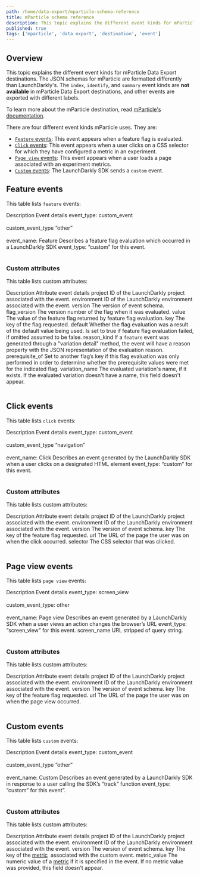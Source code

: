 ```yaml
---
path: /home/data-export/mparticle-schema-reference
title: mParticle schema reference
description: This topic explains the different event kinds for mParticle Data Export destinations.
published: true
tags: ['mparticle', 'data export', 'destination', 'event']
---
```


## Overview

This topic explains the different event kinds for mParticle Data Export destinations. The JSON schemas for mParticle are formatted differently than LaunchDarkly's. The `index`, `identify`, and `summary` event kinds are **not available** in mParticle Data Export destinations, and other events are exported with different labels.

To learn more about the mParticle destination, read [mParticle's documentation](https://docs.mparticle.com/integrations/launchdarkly).

There are four different event kinds mParticle uses. They are:

* [`Feature` events](#feature-events): This event appears when a feature flag is evaluated.
* [`Click` events](#click-events): This event appears when a user clicks on a CSS selector for which they have configured a metric in an experiment.
* [`Page view` events](#page-view-events): This event appears when a user loads a page associated with an experiment metrics.
* [`Custom` events](#custom-events): The LaunchDarkly SDK sends a `custom` event.

## Feature events

This table lists `feature` events:

<Table>
  <TableHeader>
    <TableHeadCell>Description</TableHeadCell>
    <TableHeadCell>Event details</TableHeadCell>
  </TableHeader>
  <TableBody>
    <TableRow>
      <TableCell>event_type: custom_event <br/><br/>
custom_event_type “other”<br/><br/>
event_name: Feature</TableCell>
      <TableCell>Describes a feature flag evaluation which occurred in a LaunchDarkly SDK event_type: “custom” for this event.</TableCell>
    </TableRow>
   </TableBody>
</Table>

### Custom attributes

This table lists custom attributes:

<Table>
  <TableHeader>
    <TableHeadCell>Description</TableHeadCell>
    <TableHeadCell>Attribute event details</TableHeadCell>
  </TableHeader>
  <TableBody>
    <TableRow>
      <TableCell>project</TableCell>
      <TableCell>ID of the LaunchDarkly project associated with the event.</TableCell>
    </TableRow>
    <TableRow>
      <TableCell>environment</TableCell>
      <TableCell>ID of the LaunchDarkly environment associated with the event.</TableCell>
    </TableRow>
    <TableRow>
      <TableCell>version</TableCell>
      <TableCell>The version of event schema.</TableCell>
    </TableRow>
    <TableRow>
      <TableCell>flag_version</TableCell>
      <TableCell>The version number of the flag when it was evaluated.</TableCell>
    </TableRow>
    <TableRow>
      <TableCell>value</TableCell>
      <TableCell>The value of the feature flag returned by feature flag evaluation.</TableCell>
    </TableRow>
    <TableRow>
      <TableCell>key</TableCell>
      <TableCell>The key of the flag requested.</TableCell>
    </TableRow>
    <TableRow>
      <TableCell>default</TableCell>
      <TableCell>Whether the flag evaluation was a result of the default value being used. Is set to true if feature flag evaluation failed, if omitted assumed to be false.</TableCell>
    </TableRow>
    <TableRow>
      <TableCell>reason_kind</TableCell>
      <TableCell>If a <code>feature</code> event was generated through a "variation detail" method, the event will have a reason property with the JSON representation of the evaluation reason.</TableCell>
    </TableRow>
    <TableRow>
      <TableCell>prerequisite_of</TableCell>
      <TableCell>Set to another flag’s key if this flag evaluation was only performed in order to determine whether the prerequisite values were met for the indicated flag.</TableCell>
    </TableRow>
        <TableRow>
      <TableCell>variation_name</TableCell>
      <TableCell>The evaluated variation's name, if it exists. If the evaluated variation doesn't have a name, this field doesn't appear.</TableCell>
    </TableRow>
   </TableBody>
</Table>

## Click events

This table lists `click` events:

<Table>
  <TableHeader>
    <TableHeadCell>Description</TableHeadCell>
    <TableHeadCell>Event details</TableHeadCell>
  </TableHeader>
  <TableBody>
    <TableRow>
      <TableCell>event_type: custom_event<br/><br/>
custom_event_type “navigation”<br/><br/>
event_name: Click</TableCell>
      <TableCell>Describes an event generated by the LaunchDarkly SDK when a user clicks on a designated HTML element event_type: “custom” for this event.</TableCell>
    </TableRow>
   </TableBody>
</Table>

### Custom attributes

This table lists custom attributes:

<Table>
  <TableHeader>
    <TableHeadCell>Description</TableHeadCell>
    <TableHeadCell>Attribute event details</TableHeadCell>
  </TableHeader>
  <TableBody>
    <TableRow>
      <TableCell>project</TableCell>
      <TableCell>ID of the LaunchDarkly project associated with the event.</TableCell>
    </TableRow>
    <TableRow>
      <TableCell>environment</TableCell>
      <TableCell>ID of the LaunchDarkly environment associated with the event.</TableCell>
    </TableRow>
    <TableRow>
      <TableCell>version</TableCell>
      <TableCell>The version of event schema.</TableCell>
    </TableRow>
    <TableRow>
      <TableCell>key</TableCell>
      <TableCell>The key of the feature flag requested.</TableCell>
    </TableRow>
    <TableRow>
      <TableCell>url</TableCell>
      <TableCell>The URL of the page the user was on when the click occurred.</TableCell>
    </TableRow>
    <TableRow>
      <TableCell>selector</TableCell>
      <TableCell>The CSS selector that was clicked.</TableCell>
    </TableRow>
   </TableBody>
</Table>

## Page view events

This table lists `page view` events:

<Table>
  <TableHeader>
    <TableHeadCell>Description</TableHeadCell>
    <TableHeadCell>Event details</TableHeadCell>
  </TableHeader>
  <TableBody>
    <TableRow>
      <TableCell>event_type: screen_view<br/><br/>
custom_event_type: other<br/><br/>
event_name: Page view</TableCell>
      <TableCell>Describes an event generated by a LaunchDarkly SDK when a user views an action changes the browser’s URL event_type: “screen_view” for this event.</TableCell>
    </TableRow>
    <TableRow>
      <TableCell>screen_name</TableCell>
      <TableCell>URL stripped of query string.</TableCell>
    </TableRow>
   </TableBody>
</Table>

### Custom attributes

This table lists custom attributes:

<Table>
  <TableHeader>
    <TableHeadCell>Description</TableHeadCell>
    <TableHeadCell>Attribute event details</TableHeadCell>
  </TableHeader>
  <TableBody>
    <TableRow>
      <TableCell>project</TableCell>
      <TableCell>ID of the LaunchDarkly project associated with the event.</TableCell>
    </TableRow>
    <TableRow>
      <TableCell>environment</TableCell>
      <TableCell>ID of the LaunchDarkly environment associated with the event.</TableCell>
    </TableRow>
    <TableRow>
      <TableCell>version</TableCell>
      <TableCell>The version of event schema.</TableCell>
    </TableRow>
    <TableRow>
      <TableCell>key</TableCell>
      <TableCell>The key of the feature flag requested.</TableCell>
    </TableRow>
    <TableRow>
      <TableCell>url</TableCell>
      <TableCell>The URL of the page the user was on when the page view occurred.</TableCell>
    </TableRow>
   </TableBody>
</Table>

## Custom events

This table lists `custom` events:

<Table>
  <TableHeader>
    <TableHeadCell>Description</TableHeadCell>
    <TableHeadCell>Event details</TableHeadCell>
  </TableHeader>
  <TableBody>
    <TableRow>
      <TableCell>event_type: custom_event<br/><br/>
custom_event_type “other”<br/><br/>
event_name: Custom</TableCell>
      <TableCell>Describes an event generated by a LaunchDarkly SDK in response to a user calling the SDK’s “track” function event_type: “custom” for this event”.</TableCell>
    </TableRow>
   </TableBody>
</Table>

### Custom attributes

This table lists custom attributes:

<Table>
  <TableHeader>
    <TableHeadCell>Description</TableHeadCell>
    <TableHeadCell>Attribute event details</TableHeadCell>
  </TableHeader>
  <TableBody>
    <TableRow>
      <TableCell>project</TableCell>
      <TableCell>ID of the LaunchDarkly project associated with the event.</TableCell>
    </TableRow>
    <TableRow>
      <TableCell>environment</TableCell>
      <TableCell>ID of the LaunchDarkly environment associated with the event.</TableCell>
    </TableRow>
    <TableRow>
      <TableCell>version</TableCell>
      <TableCell>The version of event schema.</TableCell>
    </TableRow>
    <TableRow>
    <TableCell>key</TableCell>
    <TableCell>The key of the <a href="https://docs.launchdarkly.com/home/creating-experiments/metrics">metric</a>
    &nbsp;associated with the custom event.</TableCell>
    </TableRow>
    <TableRow>
      <TableCell>metric_value</TableCell>
      <TableCell>The numeric value of a <a
      href="https://docs.launchdarkly.com/home/creating-experiments/metrics">metric</a> if it is specified in the event.
      If no metric value was provided, this field doesn't appear.</TableCell>
    </TableRow>
   </TableBody>
</Table>
